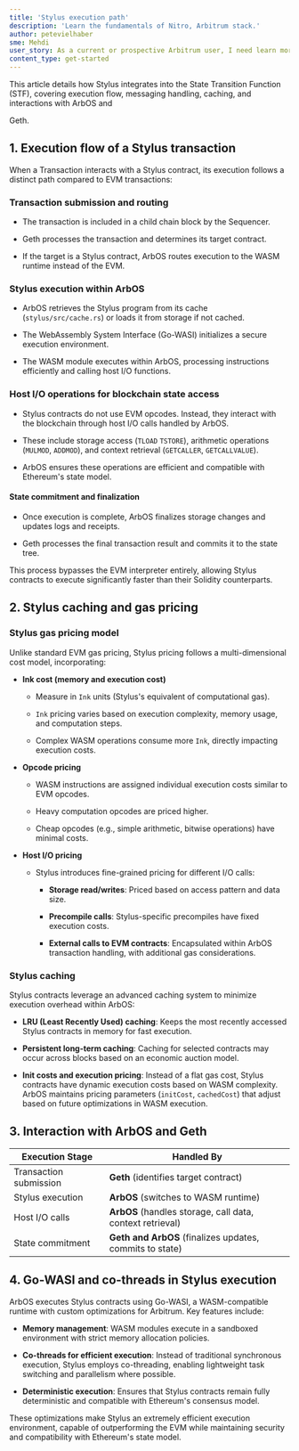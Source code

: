 ```yaml
---
title: 'Stylus execution path'
description: 'Learn the fundamentals of Nitro, Arbitrum stack.'
author: petevielhaber
sme: Mehdi
user_story: As a current or prospective Arbitrum user, I need learn more about Nitros design.
content_type: get-started
---
```


This article details how <a data-quicklook-from="stylus">Stylus</a> integrates into the <a data-quicklook-from="state-transition-function">State Transition
Function</a> (STF), covering execution flow, messaging handling, caching, and interactions with <a data-quicklook-from="arbos">ArbOS</a> and

<a data-quicklook-from="geth">Geth</a>.

## 1. Execution flow of a Stylus transaction

When a <a data-quicklook-from="transaction">Transaction</a> interacts with a Stylus contract, its execution follows a distinct path compared to EVM
transactions:

### Transaction submission and routing

- The transaction is included in a <a data-quicklook-from="child-chain">child chain</a> block by the <a data-quicklook-from="sequencer">Sequencer</a>.

- Geth processes the transaction and determines its target contract.

- If the target is a Stylus contract, ArbOS routes execution to the <a data-quicklook-from="wasm">WASM</a> runtime instead of the EVM.

### Stylus execution within ArbOS

- ArbOS retrieves the Stylus program from its cache (`stylus/src/cache.rs`) or loads it from storage if not cached.

- The WebAssembly System Interface (Go-WASI) initializes a secure execution environment.

- The WASM module executes within ArbOS, processing instructions efficiently and calling host I/O functions.

### Host I/O operations for <a data-quicklook-from="blockchain">blockchain</a> state access

- Stylus contracts do not use EVM opcodes. Instead, they interact with the blockchain through host I/O calls handled by ArbOS.

- These include storage access (`TLOAD` `TSTORE`), arithmetic operations (`MULMOD`, `ADDMOD`), and context retrieval (`GETCALLER`, `GETCALLVALUE`).

- ArbOS ensures these operations are efficient and compatible with Ethereum's state model.

#### State commitment and finalization

- Once execution is complete, ArbOS finalizes storage changes and updates logs and receipts.

- Geth processes the final transaction result and commits it to the state tree.

This process bypasses the EVM interpreter entirely, allowing Stylus contracts to execute significantly faster than their Solidity counterparts.

## 2. Stylus caching and gas pricing

### Stylus gas pricing model

Unlike standard EVM gas pricing, Stylus pricing follows a multi-dimensional cost model, incorporating:

- **<a data-quicklook-from="ink">Ink</a> cost (memory and execution cost)**

  - Measure in `Ink` units (Stylus's equivalent of computational gas).

  - `Ink` pricing varies based on execution complexity, memory usage, and computation steps.

  - Complex WASM operations consume more `Ink`, directly impacting execution costs.

- **Opcode pricing**

  - WASM instructions are assigned individual execution costs similar to EVM opcodes.

  - Heavy computation opcodes are priced higher.

  - Cheap opcodes (e.g., simple arithmetic, bitwise operations) have minimal costs.

- **Host I/O pricing**

  - Stylus introduces fine-grained pricing for different I/O calls:

    - **Storage read/writes**: Priced based on access pattern and data size.

    - **Precompile calls**: Stylus-specific precompiles have fixed execution costs.

    - **External calls to EVM contracts**: Encapsulated within ArbOS transaction handling, with additional gas considerations.

### Stylus caching

Stylus contracts leverage an advanced caching system to minimize execution overhead within ArbOS:

- **LRU (Least Recently Used) caching**: Keeps the most recently accessed Stylus contracts in memory for fast execution.

- **Persistent long-term caching**: Caching for selected contracts may occur across blocks based on an economic auction model.

- **Init costs and execution pricing**: Instead of a flat gas cost, Stylus contracts have dynamic execution costs based on WASM complexity. ArbOS maintains
  pricing parameters (`initCost`, `cachedCost`) that adjust based on future optimizations in WASM execution.

## 3. Interaction with ArbOS and Geth

| Execution Stage        | Handled By                                                |
| ---------------------- | --------------------------------------------------------- |
| Transaction submission | **Geth** (identifies target contract)                     |
| Stylus execution       | **ArbOS** (switches to WASM runtime)                      |
| Host I/O calls         | **ArbOS** (handles storage, call data, context retrieval) |
| State commitment       | **Geth and ArbOS** (finalizes updates, commits to state)  |

## 4. Go-WASI and co-threads in Stylus execution

ArbOS executes Stylus contracts using Go-WASI, a WASM-compatible runtime with custom optimizations for <a data-quicklook-from="arbitrum">Arbitrum</a>. Key
features include:

- **Memory management**: WASM modules execute in a sandboxed environment with strict memory allocation policies.

- **Co-threads for efficient execution**: Instead of traditional synchronous execution, Stylus employs co-threading, enabling lightweight task switching and
  parallelism where possible.

- **Deterministic execution**: Ensures that Stylus contracts remain fully deterministic and compatible with Ethereum's consensus model.

These optimizations make Stylus an extremely efficient execution environment, capable of outperforming the EVM while maintaining security and compatibility with
Ethereum's state model.

